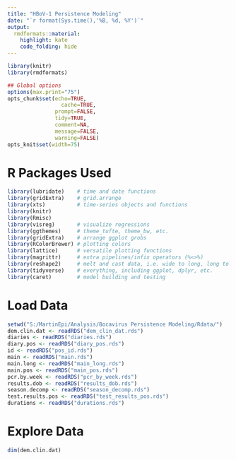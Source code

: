 ```yaml
---
title: "HBoV-1 Persistence Modeling"
date: "`r format(Sys.time(),'%B, %d, %Y')`"
output:
  rmdformats::material:
    highlight: kate
    code_folding: hide
---
```


```r
library(knitr)
library(rmdformats)

## Global options
options(max.print="75")
opts_chunk$set(echo=TRUE,
	             cache=TRUE,
               prompt=FALSE,
               tidy=TRUE,
               comment=NA,
               message=FALSE,
               warning=FALSE)
opts_knit$set(width=75)
```

# R Packages Used

```r
library(lubridate)    # time and date functions
library(gridExtra)    # grid.arrange
library(xts)          # time-series objects and functions
library(knitr)        
library(Rmisc)        
library(visreg)       # visualize regressions
library(ggthemes)     # theme_tufte, theme_bw, etc.
library(gridExtra)    # arrange ggplot grobs
library(RColorBrewer) # plotting colors
library(lattice)      # versatile plotting functions
library(magrittr)     # extra pipelines/infix operators (%<>%)
library(reshape2)     # melt and cast data, i.e. wide to long, long to wide
library(tidyverse)    # everything, including ggplot, dplyr, etc.
library(caret)        # model building and testing
```

# Load Data

```r
setwd("S:/MartinEpi/Analysis/Bocavirus Persistence Modeling/Rdata/")
dem.clin.dat <- readRDS("dem_clin_dat.rds")
diaries <- readRDS("diaries.rds")
diary.pos <- readRDS("diary_pos.rds")
id <- readRDS("pos_id.rds")
main <- readRDS("main.rds")
main.long <- readRDS("main_long.rds")
main.pos <- readRDS("main_pos.rds")
pcr.by.week <- readRDS("pcr_by_week.rds")
results.dob <- readRDS("results_dob.rds")
season.decomp <- readRDS("season_decomp.rds")
test.results.pos <- readRDS("test_results_pos.rds")
durations <- readRDS("durations.rds")
```

# Explore Data

```r
dim(dem.clin.dat)
```


